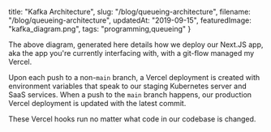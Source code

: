   title: "Kafka Architecture",
  slug: "/blog/queueing-architecture",
  filename: "/blog/queueing-architecture",
  updatedAt: "2019-09-15",
  featuredImage: "kafka_diagram.png",
  tags: "programming,queueing"
}

The above diagram, generated here details how we deploy our Next.JS app, aka the
app you're currently interfacing with, with a git-flow managed my Vercel.

Upon each push to a non-`main` branch, a Vercel deployment is created with
environment variables that speak to our staging Kubernetes server and SaaS
services. When a push to the `main` branch happens, our production Vercel
deployment is updated with the latest commit.

These Vercel hooks run no matter what code in our codebase is changed.
